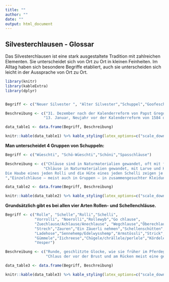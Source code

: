 ```yaml
---
title: ""
author: ""
date: ""
output: html_document
---
```


## Silvesterchlausen - Glossar


Das Silvesterchlausen ist eine stark ausgestaltete Tradition mit zahlreichen Elementen. Sie unterscheidet sich von Ort zu Ort in kleinen Feinheiten. Im Alltag haben sich besondere Begriffe etabliert, auch sie unterscheiden sich leicht in der Aussprache von Ort zu Ort.


```r
library(knitr)
library(kableExtra)
library(dplyr)


Begriff <- c("Neuer Silvester ", "Alter Silvester","Schuppel","Goofeschüppeli")

Beschreibung <- c("31. Dezember nach der Kalenderreform von Papst Gregor 1584.",
                 "13. Januar, Neujahr vor der Kalenderreform von 1584 durch Papst Gregor. Dass der alte Silvester gefeiert wird, geht auf den Widerstand der reformierten Ausserrhoder_innen zurück, die sich nicht vom Papst vorschreiben lassen wollten, wann das neue Jahr zu feiern sei. Lange blieben in den Schriften noch beide Daten im Umlauf.","Gruppe von mehreren, meist sechs und mehr Chläusen, jeweils einer hinter dem anderen gehend.","Kinderschuppel")

data_table1 <- data.frame(Begriff, Beschreibung)

knitr::kable(data_table1) %>% kable_styling(latex_options=c("scale_down", "HOLD_position"))
```

 

**Man unterscheidet 4 Gruppen von Schuppeln:**


```r

Begriff <- c("Wüeschti", "Schö-Wüeschti","Schöni","Spasschläuse")

Beschreibung <- c("Chläuse sind in Naturmaterialien gewandet, oft mit furchterregenden Papiermaché-Larven, häufig auch mit Hörnern von Kühen oder Rehböcken etc. ausgestattet.",
                 "Chläuse in Naturmaterialien gewandet, mit Larve und Hut aus Naturmaterialien; manchmal am Rücken eine Art gestaltetes Fenster zu einem ausgewählten Thema des Schuppels. Die Naturmaterialien werden mithilfe von Gummifäden regelmässig eingezogen, angenäht oder aufgeklebt und für alle Schuppelmitglieder einheitlich, bzw. ähnlich gestaltet. Schö-wüeschte Chläuse werden auch Naturchläuse genannt.","Angeführt von einem Vorrolli (s.u.) in Frauenkleidern, folgen die Schelli in Samthosen und Samtoberteil unterschiedlicher Farben, oft in der Reihenfolge gelb, grün, rot, schwarz oder blau, gekleidet, tragen eine Kunststofflarve und auf dem Kopf eine reich mit Chügeli (Kügelchen), Kordeln und Spiegeli (Spiegelchen) verzierte Haube mit thematisch ausgerichteten Schnitzereien, Figuren oder Bildern. Den Abschluss bildet ein Noerolli (s.u.), wiederum in Frauenkleidern.
Die Haube eines jeden Rolli und die Hüte eines jeden Schelli zeigen je einen Teil des gewählten Themas. Die Hauben des Vor- und Noerolli sind oftmals höher und prächtiger dekoriert als die Hüte der Schelli.
","Einzelchläuse – meist auch in Gruppen – in zusammengesuchter Kleidung, manchmal auch Lompechläus (Lumpenchläuse) genannt.")

data_table2 <- data.frame(Begriff, Beschreibung)

knitr::kable(data_table2) %>% kable_styling(latex_options=c("scale_down", "HOLD_position"))
```

  
**Grundsätzlich gibt es bei allen vier Arten Rollen- und Schellenchläuse.**

```r
Begriff <- c("Rolle", "Schelle","Rolli","Schelli",
             "Vorrolli", "Noerolli","Rollewyb","Go chlause",
             "Zuechlause/Achlause/Anechlause", "Wegchlause","Öberechlause","S’ Johr uschlause","S’ Johr iichlause",
             "Strech","Zauren","Ein Zäuerli nehmen","Schellenschütten","Groscht","Hääss","Chräs/Chres","Rote Fetze",
             "Ladehose","Sennehemp/Edelwysshemp","Armstössli","Strick","Läderlig","Bschläglig","Herkuleshoseträger","Schluch",
             "Gümmele","Iichreese","Chügele/chrällele/perlele","Kördele","D’ War umetue","Blaare","Bechüe","Schlorziflade",
             "Vesper")

Beschreibung <- c("Runde, geschlitzte Glocke, wie sie früher im Pferdegeschirr eingesetzt wurde.","Grosse bauchige Kuhglocke",
                  "Chlaus der vor der Brust und am Rücken meist eine gerade Anzahl Rollen trägt.","Chlaus, der vor der Brust und meist auch am Rücken eine Schelle trägt. Andere Chläuse mit einer Schelle, tragen diese an einem Strick über dem Oberschenkel und schwenken sie mit beiden Händen.","Chlaus, der mit mehreren auf gepolsterten Lederriemen befestigten Rollen vor der Brust und am Rücken am Anfang des Schuppels geht.","Chlaus mit Rollen, der am Ende des Schuppels geht.","Schöner Chlaus in Frauenkleidern mit Rollen.","Als Chlaus von Haus zu Haus gehen oder an bestimmten Zeitpunkten des Feiertages zu Chlausentreffen gehen.","Chläuse nähern sich, rhythmisch die Rollen schüttelnd und die Schellen schwingend, einem Haus oder Hof.","Chläuse entfernen sich von einem Haus oder einem Hof.","Am Neuen Silvester über Mitternacht hinaus ins neue Jahr hinein chlausen und zauren. Nicht jede Gemeinde kennt das Öberechlause.","Am Neuen Silvester das Jahresende auschlausen und auszauren.", "Am Neuen Silvester das neue Jahr nach Mitternacht mit Chlausen und Zauren empfangen.","Festgelegte Route von Haus zu Haus, von Hof zu Hof, welche ein Schuppel zurücklegt.", "Wortloses Jodeln, meist mehrstimmig mit Kehlkopfschlag.", "Einen Naturjodel singen.","Schellen schwingen, zum Klingen bringen","Kleidung (Hosen und Mantel, manchmal pellerinenartig) der Chläuse, die Naturmaterialien tragen.","Gewand, Kleid","Tannenreisig","Rotgemustertes Baumwolltuch, wird als Halstuch zum Edelweisshemd und zur «Ladehose» getragen.","Dunkelbraune Hose aus dickem Baumwollstoff mit quadratischem Latz.","Hellblaues Männerhemd mit eingewebten Edelweiss-Blumen.","Von Hand gestrickte Halbärmel mit Muster aus weissem Garn für die Rolli bei den schönen Chläusen.","Strick, der die Schelle der Schelli hält.","Gepolsterter Lederriemen, der die Rollen hält, auch Rollenträger genannt.","Mit Messingelementen, Kuh, Senn etc. beschlagener Hosenträger.","Dehnbarer Hosenträger, wie ihn die Kinder unter dem Groscht tragen.","Trinkhalm oder Gummischlauch, der zum Trinken nach dem Zauren gereicht wird, um das Trinken mit der Larve zu erleichtern. Den «eigenen» Trinkschlauch tragen manche Chläuse im Hosensack mit.","Einziehen von Gummifäden ins Groscht (s.o.), welche es erlauben, die Naturmaterialien regelmässig und einheitlich wirken zu lassen.","Den Groscht machen","Kügelchen nach vorgegebenem Muster aufnähen","Kordeln aufnähen.", "Die Groscht/Gwand an die Ausgangsstelle des Strechs oder bei Regen an die Stelle des Gwandwechsels bringen.","Weinen","Kleine Kühe mit Beinen und Kopf aus entsprechend gewachsenen und eingekürzten Ästen.","Kuchen- oder Blätterteig mit Birnenweggenmasse und einem Guss aus Rahm und Ei und Mehl.","Zeit am späteren Nachmittag.")

data_table3 <- data.frame(Begriff, Beschreibung)

knitr::kable(data_table3) %>% kable_styling(latex_options=c("scale_down", "HOLD_position"))
```

